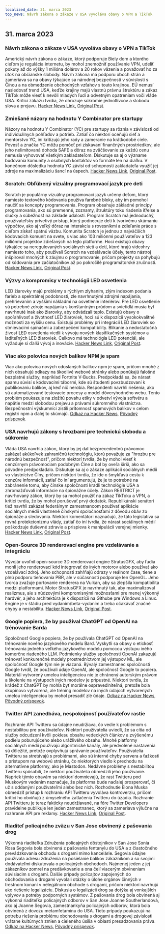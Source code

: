 ```yaml
---
localized_date: 31. marca 2023
top_news: Návrh zákona o zákaze v USA vyvoláva obavy o VPN a TikTok
---
```










<CallToAction />

<Steps>

## 31. marca 2023

### Návrh zákona o zákaze v USA vyvoláva obavy o VPN a TikTok

Americký návrh zákona o zákaze, ktorý podporuje Biely dom a ktorého cieľom je regulácia internetu, by mohol znemožniť používanie VPN, udeliť pokuty až do výšky 1 milióna dolárov a 20 rokov väzenia a považovať ho za útok na občianske slobody. Návrh zákona má podporu oboch strán a zameriava sa na obavy týkajúce sa národnej bezpečnosti v súvislosti s Čínou a na obmedzenie obchodných vzťahov s touto krajinou. EÚ nemusí nasledovať trend USA, keďže krajiny majú vlastnú právnu štruktúru a zákaz TikTok môže viesť k nevôli mladých ľudí a odvetným opatreniam voči vláde USA. Kritici zákazu tvrdia, že ohrozuje súkromie jednotlivcov a slobodu slova a prejavu.
[Hacker News Link](http://news.ycombinator.com/item?id=35366955), [Original Post](https://www.youtube.com/watch?v=FWQGA_n5Z4M).

### Zmiešané názory na hodnotu Y Combinator pre startupy

Názory na hodnotu Y Combinator (YC) pre startupy sa rôznia v závislosti od individuálnych pohľadov a potrieb. Zatiaľ čo niektorí oceňujú sieť a mentorstvo YC, iní kritizujú jeho rady a zameranie na krátkodobé ciele. Povesť a značka YC môžu pomôcť pri získavaní finančných prostriedkov, ale jeho nelimitovaná dohoda SAFE a dôraz na zväčšovanie za každú cenu nemusia vyhovovať všetkým zakladateľom. Diskutuje sa aj o význame budovania komunity a osobných kontaktov vo formáte len na diaľku. V konečnom dôsledku hodnota YC závisí od schopnosti zakladateľa využiť jej zdroje na maximalizáciu šancí na úspech.
[Hacker News Link](http://news.ycombinator.com/item?id=35373019), [Original Post](https://acecreamu.substack.com/p/is-y-combinator-worth-the-money).

### Scratch: Obľúbený vizuálny programovací jazyk pre deti

Scratch je populárny vizuálny programovací jazyk určený deťom, ktorý namiesto textového kódovania používa farebné bloky, aby im pomohol naučiť sa koncepty programovania. Program obsahuje základné princípy programovania, ako sú premenné, zoznamy, štruktúry toku riadenia if/else a slučky a súbežnosť na základe udalostí. Program Scratch má jednoduchý, používateľsky prívetivý prístup, ktorý podnecuje deti k tvorivému skúmaniu výpočtov, ako aj veľký dôraz na interakciu s rovesníkmi a zdieľanie práce s cieľom získať spätnú väzbu. Komunita Scratch je jednou z najväčších kódovacích komunít na svete, s viac ako 103 miliónmi používateľov a 123 miliónmi projektov zdieľaných na tejto platforme. Hoci existujú obavy týkajúce sa neregulovaných sociálnych sietí a detí, ktoré hrajú videohry namiesto toho, aby používali Scratch na vzdelávacie účely, tento nástroj inšpiroval mnohých k záujmu o programovanie, pričom projekty sa pohybujú od kódovania pre začiatočníkov až po pokročilé programátorské zručnosti.
[Hacker News Link](http://news.ycombinator.com/item?id=35373052), [Original Post](https://scratch.mit.edu/about).

### Výzvy a kompromisy v technológii LED osvetlenia

LED žiarovky majú problémy s rýchlym zlyhaním, zlým indexom podania farieb a spektrálnej podobnosti, zle navrhnutými zdrojmi napájania, prehrievaním a vyššími nákladmi na osvetlenie interiérov. Pre LED osvetlenie sú potrebné zdroje napájania s konštantným prúdom a svietidlá musia byť navrhnuté inak ako žiarovky, aby odvádzali teplo. Existujú obavy o spoľahlivosť a životnosť LED žiaroviek, hoci sú k dispozícii vysokokvalitné možnosti za vyššiu cenu. Existujú problémy pri integrácii LED žiaroviek so stmievacími spínačmi a zabezpečení kompatibility. Blikanie a nedostatočná živosť LED osvetlenia viedli k vývoju nových klasifikačných systémov a laditeľných LED žiaroviek. Celkovo má technológia LED potenciál, ale vyžaduje si ďalší vývoj a inovácie.
[Hacker News Link](http://news.ycombinator.com/item?id=35371750), [Original Post](https://nymag.com/strategist/article/led-light-bulbs-investigation.html).

### Viac ako polovica nových balíkov NPM je spam

Viac ako polovica nových odoslaných balíkov npm je spam, pričom mnohé z nich obsahujú odkazy na škodlivé webové stránky alebo ponúkajú falošné bezplatné služby, napríklad Fortnite V-Bucks. Predpokladá sa, že nárast spamu súvisí s kódovacími tábormi, kde sú študenti povzbudzovaní k publikovaniu balíkov, aj keď nič nerobia. Respondenti navrhli riešenia, ako sú automatizované testovacie procesy a model dôveryhodného webu. Tento problém poukazuje na zložitú povahu etiky v odvetví vývoja softvéru a napätie medzi slobodou prejavu a právami súkromného vlastníctva. Bezpečnostní výskumníci zistili prítomnosť spamových balíkov v celom registri npm a ďalej to skúmajú.
[Odkaz na Hacker News](http://news.ycombinator.com/item?id=35370728), [Pôvodný príspevok](https://blog.sandworm.dev/one-in-two-new-npm-packages-is-seo-spam-right-now).

### USA navrhujú zákony s hrozbami pre technickú slobodu a súkromie

Vláda USA navrhla zákon, ktorý by jej dal bezprecedentnú právomoc zakázať akúkoľvek zahraničnú technológiu, ktorú považuje za "hrozbu pre národnú bezpečnosť", pričom niektorí tvrdia, že by mohol viesť k cenzúrnym právomociam podobným Číne a bol by oveľa širší, ako sa pôvodne predpokladalo. Diskutuje sa aj o zákaze aplikácií sociálnych médií vo vlastníctve Číny, pričom niektorí tvrdia, že ide o šmykľavú cestu k cenzúre informácií, zatiaľ čo iní argumentujú, že je to potrebné na zabránenie tomu, aby čínske spoločnosti kradli technológie USA a zhromažďovali informácie na špionážne účely. Zákon RESTRICT je navrhovaný zákon, ktorý by sa mohol použiť na zákaz TikToku a VPN, a kritici tvrdia, že by mohol porušovať prvý dodatok. Republikánski senátori tiež navrhli zakázať federálnym zamestnancom používať aplikácie sociálnych médií vlastnené čínskymi spoločnosťami z dôvodu obáv zo špionáže a sledovania. Niektorí komentátori naznačujú, že táto legislatíva sa rovná protekcionizmu vlády, zatiaľ čo iní tvrdia, že nárast sociálnych médií poškodzuje duševné zdravie a prispieva k manipulácii verejnej mienky.
[Hacker News Link](http://news.ycombinator.com/item?id=35369075), [Original Post](https://www.vice.com/en/article/4a3ddb/restrict-act-insanely-broad-ban-tiktok-vpns).

### Open-Source 3D renderovací engine pre vzdelávanie a integráciu

Vývojár uvoľnil open-source 3D renderovací engine StratusGFX, aby ľudia mohli jeho renderovací kód integrovať do iných motorov alebo používať ako vzdelávací zdroj. Jeho schopnosti zahŕňajú odrazy v reálnom čase, tiene a plnú podporu tieňovania PBR, ale v súčasnosti podporuje len OpenGL. Jeho tvorca zvažuje portovanie renderera na Vulkan, aby sa zlepšila kompatibilita medzi platformami. Motor StratusGFX je navrhnutý tak, aby maximalizoval realizmus, ale s núdzovými kompromisnými možnosťami pre menej výkonný hardvér, a jeho architektúra je k dispozícii na Githube pre Windows a Linux. Engine je v štádiu pred vydaním/beta-vydaním a treba očakávať značné chyby a nestabilitu.
[Hacker News Link](http://news.ycombinator.com/item?id=35370284), [Original Post](https://github.com/KTStephano/StratusGFX).

### Google popiera, že by používal ChatGPT od OpenAI na trénovanie Barda

Spoločnosť Google popiera, že by používala ChatGPT od OpenAI na trénovanie nového jazykového modelu Bard. Vyskytli sa obavy o etickosť trénovania jedného veľkého jazykového modelu pomocou výstupu iného komerčne riadeného LLM. Podmienky služby spoločnosti OpenAI zakazujú trénovať konkurenčné modely prostredníctvom jej výstupov ML, ale spoločnosť Google tým nie je viazaná. Bývalý zamestnanec spoločnosti Google tvrdil, že používali údaje OpenAI, ale spoločnosť Google to popiera. Materiál vytvorený umelou inteligenciou nie je chránený autorským právom a školenie na výstupoch iných modelov je prípustné. Niektorí tvrdia, že krádež z ChatGPT by mohla byť morálne ospravedlniteľná, pretože bola skupinovo vytvorená, ale tréning modelov na iných údajoch vytvorených umelou inteligenciou by mohol presadiť zlé údaje.
[Odkaz na Hacker News](http://news.ycombinator.com/item?id=35370915), [Pôvodný príspevok](https://twitter.com/steventey/status/1641267979399704576).

### Twitter API zanedbáva, nespokojnosť používateľov rastie

Rozhranie API Twitteru sa údajne neudržiava, čo vedie k problémom s nestabilitou pre používateľov. Niektorí používatelia uviedli, že sa cítia od služby odcudzení kvôli poklesu obsahu vedeckých článkov a zvýšenému podielu poburujúceho alebo urážlivého obsahu. Mnohé platformy sociálnych médií používajú algoritmické kanály, ale predvolené nastavenia sú dôležité, pretože ovplyvňujú správanie používateľov. Používatelia Twitteru sa stretávajú s problémami, ako sú interné chyby servera a ťažkosti s prístupom na webovú stránku, čo niektorých viedlo k prechodu na alternatívne platformy, ako je Mastodon. Nedávne problémy s nestabilitou Twitteru spôsobili, že niektorí používatelia obmedzili jeho používanie. Napriek týmto obavám sa niektorí domnievajú, že rast Twitteru pod Muskovým vedením naznačuje, že platforma bude naďalej prosperovať, či už s oddanými používateľmi alebo bez nich. Rozhodnutie Elona Muska obmedziť prístup k rozhraniu API Twitteru vyvoláva kontroverziu, pričom kritici ho obviňujú z úmyselného zatlačenia Twitteru do úzadia. Rozhranie API Twitteru je teraz fakticky neudržiavané, na fóre Twitter Developers pravidelne publikuje len jeden zamestnanec, ktorý sa zameriava výlučne na rozhranie API pre reklamy.
[Hacker News Link](http://news.ycombinator.com/item?id=35370152), [Original Post](https://snarfed.org/the-twitter-api-is-now-effectively-unmaintained).

### Riaditeľ policajného zväzu v San Jose obvinený z pašovania drog

Výkonná riaditeľka Združenia policajných dôstojníkov v San Jose Sonia Rosa Segovia bola obvinená z pašovania fentanylu do USA a z čiastočného prevádzkovania obchodu s drogami mimo kancelárie. Segovia údajne používala adresu združenia na posielanie balíkov zákazníkom a so svojimi dodávateľmi diskutovala o policajných obchodoch. Najmenej jeden z jej zákazníkov zomrel na predávkovanie a ona čelí viacerým obvineniam súvisiacim s drogami. Ďalšie prípady policajtov zapojených do obchodovania s drogami vyvolali otázky o úlohe orgánov činných v trestnom konaní v nelegálnom obchode s drogami, pričom niektorí navrhujú ako riešenie legalizáciu. Diskusia o legalizácii drog sa dotýka aj vonkajších vplyvov a potreby podporných systémov. Z pašovania drog bola obvinená aj výkonná riaditeľka policajných odborov v San Jose Joanne Southerlandová, ako aj Joanne Segovia, zamestnankyňa policajných odborov, ktorá bola obvinená z dovozu metamfetamínu do USA. Tieto prípady poukazujú na potrebu riešenia problému obchodovania s drogami a drogovej závislosti vrátane kultúrnych zmien a cieleného úsilia v oblasti presadzovania práva.
[Odkaz na Hacker News](http://news.ycombinator.com/item?id=35376488), [Pôvodný príspevok](https://www.washingtonexaminer.com/news/crime/san-jose-police-union-director-smuggle-fentanyl-charge).

</Steps>
